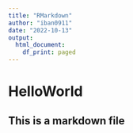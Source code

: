 ---
title: "RMarkdown"
author: "iban0911"
date: "2022-10-13"
output:
  html_document:
    df_print: paged
---

# HelloWorld

## This is a markdown file


